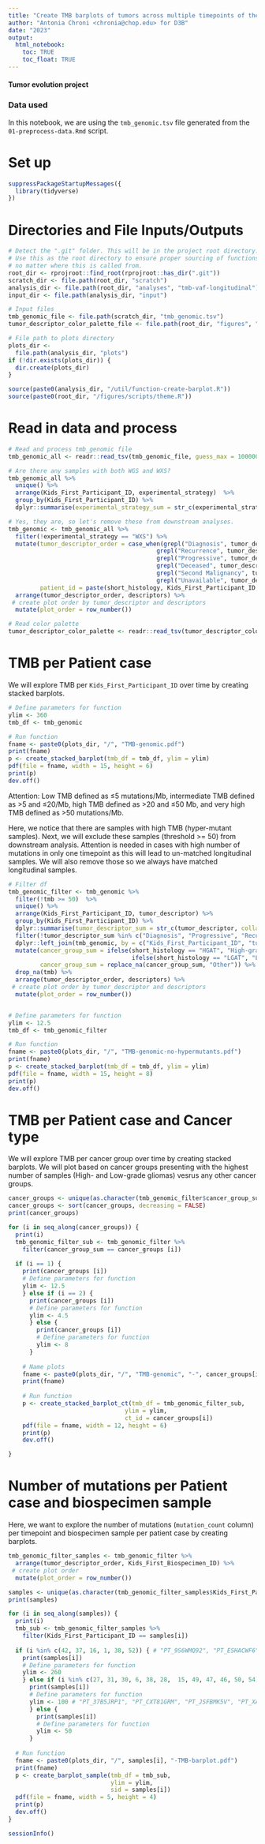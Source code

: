 ```yaml
---
title: "Create TMB barplots of tumors across multiple timepoints of the PBTA Cohort"
author: "Antonia Chroni <chronia@chop.edu> for D3B"
date: "2023"
output:
  html_notebook:
    toc: TRUE
    toc_float: TRUE
---
```


#### Tumor evolution project 

### Data used 
In this notebook, we are using the `tmb_genomic.tsv` file generated from the `01-preprocess-data.Rmd` script.

# Set up
```r
suppressPackageStartupMessages({
  library(tidyverse)
})
```

# Directories and File Inputs/Outputs
```r
# Detect the ".git" folder. This will be in the project root directory.
# Use this as the root directory to ensure proper sourcing of functions
# no matter where this is called from.
root_dir <- rprojroot::find_root(rprojroot::has_dir(".git"))
scratch_dir <- file.path(root_dir, "scratch")
analysis_dir <- file.path(root_dir, "analyses", "tmb-vaf-longitudinal") 
input_dir <- file.path(analysis_dir, "input")

# Input files
tmb_genomic_file <- file.path(scratch_dir, "tmb_genomic.tsv")
tumor_descriptor_color_palette_file <- file.path(root_dir, "figures", "palettes", "tumor_descriptor_color_palette.tsv")

# File path to plots directory
plots_dir <-
  file.path(analysis_dir, "plots")
if (!dir.exists(plots_dir)) {
  dir.create(plots_dir)
}

source(paste0(analysis_dir, "/util/function-create-barplot.R"))
source(paste0(root_dir, "/figures/scripts/theme.R"))
```

# Read in data and process
```r
# Read and process tmb_genomic file
tmb_genomic_all <- readr::read_tsv(tmb_genomic_file, guess_max = 100000, show_col_types = FALSE) 

# Are there any samples with both WGS and WXS? 
tmb_genomic_all %>% 
  unique() %>% 
  arrange(Kids_First_Participant_ID, experimental_strategy)  %>%
  group_by(Kids_First_Participant_ID) %>%
  dplyr::summarise(experimental_strategy_sum = str_c(experimental_strategy, collapse = ";")) 

# Yes, they are, so let's remove these from downstream analyses.
tmb_genomic <- tmb_genomic_all %>% 
  filter(!experimental_strategy == "WXS") %>% 
  mutate(tumor_descriptor_order = case_when(grepl("Diagnosis", tumor_descriptor) ~ "1",
                                          grepl("Recurrence", tumor_descriptor) ~ "2",
                                          grepl("Progressive", tumor_descriptor) ~ "3",
                                          grepl("Deceased", tumor_descriptor) ~ "4",
                                          grepl("Second Malignancy", tumor_descriptor) ~ "5",
                                          grepl("Unavailable", tumor_descriptor) ~ "6"),
         patient_id = paste(short_histology, Kids_First_Participant_ID, sep = "_")) %>% 
  arrange(tumor_descriptor_order, descriptors) %>% 
 # create plot order by tumor_descriptor and descriptors
  mutate(plot_order = row_number())

# Read color palette
tumor_descriptor_color_palette <- readr::read_tsv(tumor_descriptor_color_palette_file, guess_max = 100000, show_col_types = FALSE)
```

# TMB per Patient case
We will explore TMB per `Kids_First_Participant_ID` over time by creating stacked barplots.

```r
# Define parameters for function
ylim <- 360
tmb_df <- tmb_genomic

# Run function
fname <- paste0(plots_dir, "/", "TMB-genomic.pdf")
print(fname)
p <- create_stacked_barplot(tmb_df = tmb_df, ylim = ylim)
pdf(file = fname, width = 15, height = 6)
print(p)
dev.off()
```
Attention: Low TMB defined as ≤5 mutations/Mb, intermediate TMB defined as >5 and ≤20/Mb, high TMB defined as >20 and ≤50 Mb, and very high TMB defined as >50 mutations/Mb.

Here, we notice that there are samples with high TMB (hyper-mutant samples). Next, we will exclude these samples (threshold >= 50) from downstream analysis. Attention is needed in cases with high number of mutations in only one timepoint as this will lead to un-matched longitudinal samples. We will also remove those so we always have matched longitudinal samples.

```r
# Filter df
tmb_genomic_filter <- tmb_genomic %>%
  filter(!tmb >= 50)  %>%
  unique() %>% 
  arrange(Kids_First_Participant_ID, tumor_descriptor) %>%
  group_by(Kids_First_Participant_ID) %>%
  dplyr::summarise(tumor_descriptor_sum = str_c(tumor_descriptor, collapse = ";")) %>% 
  filter(!tumor_descriptor_sum %in% c("Diagnosis", "Progressive", "Recurrence")) %>% 
  dplyr::left_join(tmb_genomic, by = c("Kids_First_Participant_ID", "tumor_descriptor_sum")) %>% 
  mutate(cancer_group_sum = ifelse(short_histology == "HGAT", "High-grade glioma",
                                   ifelse(short_histology == "LGAT", "Low-grade glioma", "Other cancer group")),
         cancer_group_sum = replace_na(cancer_group_sum, "Other")) %>% 
  drop_na(tmb) %>% 
  arrange(tumor_descriptor_order, descriptors) %>% 
 # create plot order by tumor_descriptor and descriptors
  mutate(plot_order = row_number())


# Define parameters for function
ylim <- 12.5
tmb_df <- tmb_genomic_filter

# Run function
fname <- paste0(plots_dir, "/", "TMB-genomic-no-hypermutants.pdf")
print(fname)
p <- create_stacked_barplot(tmb_df = tmb_df, ylim = ylim)
pdf(file = fname, width = 15, height = 8)
print(p)
dev.off()
```

# TMB per Patient case and Cancer type
We will explore TMB per cancer group over time by creating stacked barplots. We will plot based on cancer groups presenting with the highest number of samples (High- and Low-grade gliomas) vesrus any other cancer groups.

```r
cancer_groups <- unique(as.character(tmb_genomic_filter$cancer_group_sum))
cancer_groups <- sort(cancer_groups, decreasing = FALSE)
print(cancer_groups)

for (i in seq_along(cancer_groups)) {
  print(i)
  tmb_genomic_filter_sub <- tmb_genomic_filter %>%
    filter(cancer_group_sum == cancer_groups [i])
  
  if (i == 1) {
    print(cancer_groups [i])
    # Define parameters for function
    ylim <- 12.5
    } else if (i == 2) {
      print(cancer_groups [i])
      # Define parameters for function
      ylim <- 4.5
      } else {
        print(cancer_groups [i])
        # Define parameters for function
        ylim <- 8
      }
    
    # Name plots
    fname <- paste0(plots_dir, "/", "TMB-genomic", "-", cancer_groups[i], ".pdf")
    print(fname)
    
    # Run function
    p <- create_stacked_barplot_ct(tmb_df = tmb_genomic_filter_sub, 
                                 ylim = ylim, 
                                 ct_id = cancer_groups[i])
    pdf(file = fname, width = 12, height = 6)
    print(p)
    dev.off()

}
```

# Number of mutations per Patient case and biospecimen sample
Here, we want to explore the number of mutations (`mutation_count` column) per timepoint and biospecimen sample per patient case by creating barplots.

```r
tmb_genomic_filter_samples <- tmb_genomic_filter %>% 
  arrange(tumor_descriptor_order, Kids_First_Biospecimen_ID) %>% 
 # create plot order 
  mutate(plot_order = row_number())

samples <- unique(as.character(tmb_genomic_filter_samples$Kids_First_Participant_ID))
print(samples)

for (i in seq_along(samples)) {
  print(i)
  tmb_sub <- tmb_genomic_filter_samples %>%
    filter(Kids_First_Participant_ID == samples[i])
  
  if (i %in% c(42, 37, 16, 1, 38, 52)) { # "PT_9S6WMQ92", "PT_ESHACWF6", "PT_JNEV57VK", "PT_TKWTTRQ7",  "PT_N8W26H19", "PT_2YT37G8P"
    print(samples[i])
    # Define parameters for function
    ylim <- 260
    } else if (i %in% c(27, 31, 30, 6, 38, 28,  15, 49, 47, 46, 50, 54)) { 
      print(samples[i])
      # Define parameters for function
      ylim <- 100 # "PT_37B5JRP1", "PT_CXT81GRM", "PT_JSFBMK5V", "PT_XA98HG1C", "PT_N8W26H19",  "PT_89XRZBSG","PT_99S5BPE3", "PT_8GN3TQRM", "PT_HFQNKP5X", "PT_MDWPRDBT",  "PT_9PJR0ZK7", "PT_1H2REHT2"
      } else {
        print(samples[i])
        # Define parameters for function
        ylim <- 50
      } 
 
  # Run function
  fname <- paste0(plots_dir, "/", samples[i], "-TMB-barplot.pdf")
  print(fname)
  p <- create_barplot_sample(tmb_df = tmb_sub,
                             ylim = ylim,
                             sid = samples[i])
  pdf(file = fname, width = 5, height = 4)
  print(p)
  dev.off()
}
```

```r
sessionInfo()
```
